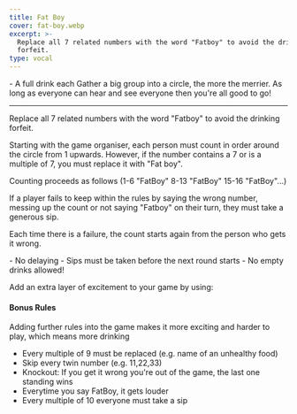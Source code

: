 ```yaml
---
title: Fat Boy
cover: fat-boy.webp
excerpt: >-
  Replace all 7 related numbers with the word "Fatboy" to avoid the drinking
  forfeit.
type: vocal
---
```


<GameHero
  cover="/BeerGoggleGames/images/fat-boy.webp"
  alt="Fat Boy"
/>

<GameSection title="Equipment" icon="/BeerGoggleGames/images/liquor.webp">
-   A full drink each
</GameSection>

<GameSection title="Setup" icon="/BeerGoggleGames/images/settings.webp">
Gather a big group into a circle, the more the merrier. As long as everyone can hear and see everyone then you're all good to go!

* * *
</GameSection>

<GameSection title="Aim of the Game" icon="/BeerGoggleGames/images/target.webp">
<p>Replace all 7 related numbers with the word "Fatboy" to avoid the drinking forfeit.</p>
</GameSection>

<GameSection title="How to Play" icon="/BeerGoggleGames/images/question.webp">
Starting with the game organiser, each person must count in order around the circle from 1 upwards. However, if the number contains a 7 or is a multiple of 7, you must replace it with "Fat boy".

Counting proceeds as follows (1-6 "FatBoy" 8-13 "FatBoy" 15-16 "FatBoy"...)

If a player fails to keep within the rules by saying the wrong number, messing up the count or not saying "Fatboy" on their turn, they must take a generous sip.

Each time there is a failure, the count starts again from the person who gets it wrong.
</GameSection>

<GameSection title="Rules" icon="/BeerGoggleGames/images/rules.webp">
-   No delaying
-   Sips must be taken before the next round starts
-   No empty drinks allowed!
</GameSection>

<GameSection title="Special Edition" icon="/BeerGoggleGames/images/special.webp">

<p>Add an extra layer of excitement to your game by using:</p>

<h4>Bonus Rules</h4>

Adding further rules into the game makes it more exciting and harder to play, which means more drinking

-   Every multiple of 9 must be replaced (e.g. name of an unhealthy food)
-   Skip every twin number (e.g. 11,22,33)
-   Knockout: If you get it wrong you're out of the game, the last one standing wins
-   Everytime you say FatBoy, it gets louder
-   Every multiple of 10 everyone must take a sip
</GameSection>

<ShareButtons title="Fat Boy" />

<FeedbackCard>
</FeedbackCard>
